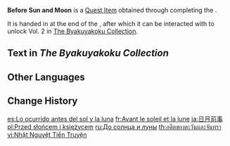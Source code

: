 {{Item Infobox
|id           = 100931
|image        = Item Enkanomiya Book Slate.png
|type         = Quest Items
|description  = A chronicle that ordinary folk have been forbidden to read. The writing is a mix of fables and histories from the beginning of the world to the creation of the Dainichi Mikoshi.
|source1      = Complete [[Antigonus]]
}}
'''Before Sun and Moon''' is a [[Quest Item]] obtained through completing the {{Quest|Antigonus}}.

It is handed in at the end of the {{Quest|Collection of Dragons and Snakes}}, after which it can be interacted with to unlock Vol. 2 in [[The Byakuyakoku Collection]].

==Text in ''The Byakuyakoku Collection''==
{{Transclude|The Byakuyakoku Collection|Vol. 2}}

==Other Languages==
{{Other Languages
|en      = Before Sun and Moon
|zhs     = 日月前事
|zhs_rm  = Rìyuè Qiánshì
|zht     = 日月前事
|zht_rm  = Rìyuè Qiánshì
|zh_tl   = The Past Before the Sun and Moon
|ja      = 日月前事
|ja_rm   = Jitsugetsu Zenji
|ja_tl   = The Past Before the Sun and Moon
|ko      = 일월 과거사
|ko_rm   = Ilwol Gwageosa
|ko_tl   = The Past History of the Sun and Moon
|es      = Lo ocurrido antes del sol y la luna
|es_tl   = What Happened Before the Sun and the Moon
|fr      = Avant le soleil et la lune
|fr_tl   = Before the Sun and the Moon
|ru      = До солнца и луны
|ru_tl   = Before Sun and Moon
|th      = อดีตของตะวันและจันทรา
|th_rm   = Adit khong tawan lae chanthara
|th_tl   = The Times Before the Sun and Moon
|vi      = {{tt|Nhật Nguyệt|日月}} {{tt|Tiền Truyện|前传}}
|vi_tl   = The Story Before the Sun and Moon
|de      = Vor Sonne und Mond
|de_tl   = Before Sun and Moon
|id      = Sebelum Matahari dan Bulan
|id_tl   = Before the Sun and the Moon
|pt      = Antes do Sol e da Lua
|pt_tl   = Before the Sun and the Moon
|tr      = Güneşten ve Aydan Önce
|tr_tl   = 
|it      = Prima del sole e della luna
|it_tl   = 
}}

==Change History==
{{Change History|2.4}}

[[es:Lo ocurrido antes del sol y la luna]]
[[fr:Avant le soleil et la lune]]
[[ja:日月前事]]
[[pl:Przed słońcem i księżycem]]
[[ru:До солнца и луны]]
[[th:อดีตของตะวันและจันทรา]]
[[vi:Nhật Nguyệt Tiền Truyện]]